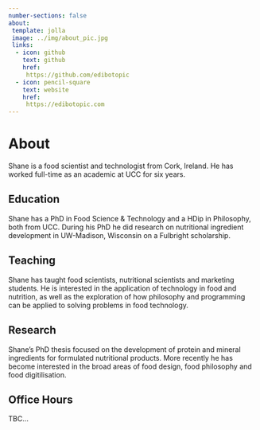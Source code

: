 ```yaml
---
number-sections: false
about:
 template: jolla
 image: ../img/about_pic.jpg
 links:
  - icon: github
    text: github
    href:
     https://github.com/edibotopic
  - icon: pencil-square
    text: website
    href:
     https://edibotopic.com
---
```


# About {.unnumbered}

Shane is a food scientist and technologist from Cork, Ireland.
He has worked full-time as an academic at UCC for six years.

## Education

Shane has a PhD in Food Science & Technology and
a HDip in Philosophy, both from UCC.
During his PhD he did research on nutritional ingredient
development in UW-Madison, Wisconsin on a Fulbright scholarship.

## Teaching

Shane has taught food scientists, nutritional scientists and 
marketing students. He is interested
in the application of technology in food and nutrition, as
well as the exploration of how philosophy and programming 
can be applied to solving problems in food technology.

## Research

Shane's PhD thesis focused on the development of protein and
mineral ingredients for formulated nutritional products. More
recently he has become interested in the broad areas of food 
design, food philosophy and food digitilisation.

## Office Hours

TBC...
